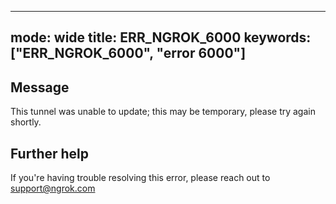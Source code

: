 
---
mode: wide
title: ERR_NGROK_6000
keywords: ["ERR_NGROK_6000", "error 6000"]
---

## Message
This tunnel was unable to update; this may be temporary, please try again shortly.




## Further help
If you're having trouble resolving this error, please reach out to [support@ngrok.com](mailto:support@ngrok.com?subject=Help%20with%20ERR_NGROK_6000)

